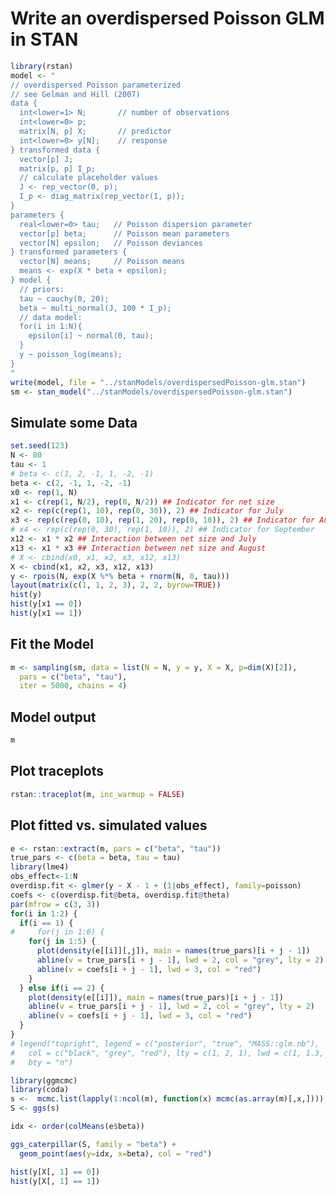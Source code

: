 # Write an overdispersed Poisson GLM in STAN

```r
library(rstan)
model <- "
// overdispersed Poisson parameterized 
// see Gelman and Hill (2007)
data {
  int<lower=1> N;       // number of observations
  int<lower=0> p;
  matrix[N, p] X;       // predictor
  int<lower=0> y[N];    // response
} transformed data {
  vector[p] J;
  matrix[p, p] I_p;
  // calculate placeholder values
  J <- rep_vector(0, p);
  I_p <- diag_matrix(rep_vector(1, p));
}
parameters {
  real<lower=0> tau;   // Poisson dispersion parameter
  vector[p] beta;      // Poisson mean parameters
  vector[N] epsilon;   // Poisson deviances
} transformed parameters {
  vector[N] means;     // Poisson means
  means <- exp(X * beta + epsilon);
} model {
  // priors:
  tau ~ cauchy(0, 20);
  beta ~ multi_normal(J, 100 * I_p);
  // data model:
  for(i in 1:N){
    epsilon[i] ~ normal(0, tau);
  }
  y ~ poisson_log(means);
}
"
write(model, file = "../stanModels/overdispersedPoisson-glm.stan")
sm <- stan_model("../stanModels/overdispersedPoisson-glm.stan")
```

## Simulate some Data

```r
set.seed(123)
N <- 80
tau <- 1
# beta <- c(1, 2, -1, 1, -2, -1)
beta <- c(2, -1, 1, -2, -1)
x0 <- rep(1, N)
x1 <- c(rep(1, N/2), rep(0, N/2)) ## Indicator for net size
x2 <- rep(c(rep(1, 10), rep(0, 30)), 2) ## Indicator for July
x3 <- rep(c(rep(0, 10), rep(1, 20), rep(0, 10)), 2) ## Indicator for August
# x4 <- rep(c(rep(0, 30), rep(1, 10)), 2) ## Indicator for September
x12 <- x1 * x2 ## Interaction between net size and July
x13 <- x1 * x3 ## Interaction between net size and August
# X <- cbind(x0, x1, x2, x3, x12, x13)
X <- cbind(x1, x2, x3, x12, x13)
y <- rpois(N, exp(X %*% beta + rnorm(N, 0, tau)))
layout(matrix(c(1, 1, 2, 3), 2, 2, byrow=TRUE))
hist(y)
hist(y[x1 == 0])
hist(y[x1 == 1])
```

## Fit the Model

```r
m <- sampling(sm, data = list(N = N, y = y, X = X, p=dim(X)[2]),
  pars = c("beta", "tau"),
  iter = 5000, chains = 4)
```

## Model output
```r
m
```

## Plot traceplots
```r
rstan::traceplot(m, inc_warmup = FALSE)
```

## Plot fitted vs. simulated values

```r
e <- rstan::extract(m, pars = c("beta", "tau"))
true_pars <- c(beta = beta, tau = tau)
library(lme4)
obs_effect<-1:N
overdisp.fit <- glmer(y ~ X - 1 + (1|obs_effect), family=poisson)
coefs <- c(overdisp.fit@beta, overdisp.fit@theta)
par(mfrow = c(3, 3))
for(i in 1:2) {
  if(i == 1) {
#     for(j in 1:6) {
    for(j in 1:5) {
      plot(density(e[[i]][,j]), main = names(true_pars)[i + j - 1])
      abline(v = true_pars[i + j - 1], lwd = 2, col = "grey", lty = 2)
      abline(v = coefs[i + j - 1], lwd = 3, col = "red")
    }
  } else if(i == 2) {
    plot(density(e[[i]]), main = names(true_pars)[i + j - 1])
    abline(v = true_pars[i + j - 1], lwd = 2, col = "grey", lty = 2)
    abline(v = coefs[i + j - 1], lwd = 3, col = "red")
  }
}
# legend("topright", legend = c("posterior", "true", "MASS::glm.nb"),
#   col = c("black", "grey", "red"), lty = c(1, 2, 1), lwd = c(1, 1.3, 3),
#   bty = "n")
```


```r
library(ggmcmc)
library(coda)
s <-  mcmc.list(lapply(1:ncol(m), function(x) mcmc(as.array(m)[,x,])))
S <- ggs(s)

idx <- order(colMeans(e$beta))

ggs_caterpillar(S, family = "beta") + 
  geom_point(aes(y=idx, x=beta), col = "red")
```


```r
hist(y[X[, 1] == 0])
hist(y[X[, 1] == 1])
```